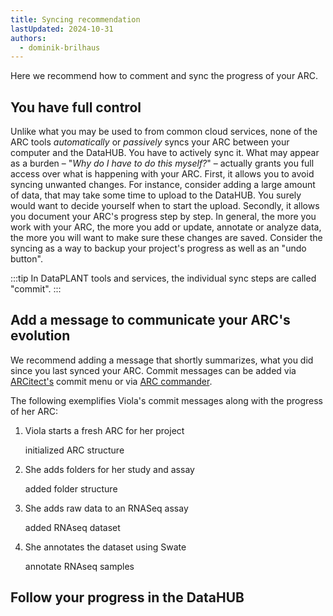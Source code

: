 ```yaml
---
title: Syncing recommendation
lastUpdated: 2024-10-31
authors:
  - dominik-brilhaus
---
```



Here we recommend how to comment and sync the progress of your ARC.

## You have full control

Unlike what you may be used to from common cloud services, none of the ARC tools *automatically* or *passively* syncs your ARC between your computer and the DataHUB. You have to actively sync it. What may appear as a burden &ndash; "*Why do I have to do this myself?*" &ndash; actually grants you full access over what is happening with your ARC. First, it allows you to avoid syncing unwanted changes. For instance, consider adding a large amount of data, that may take some time to upload to the DataHUB. You surely would want to decide yourself when to start the upload. Secondly, it allows you document your ARC's progress step by step. In general, the more you work with your ARC, the more you add or update, annotate or analyze data, the more you will want to make sure these changes are saved. Consider the syncing as a way to backup your project's progress as well as an "undo button".

:::tip
In DataPLANT tools and services, the individual sync steps are called "commit".
:::

## Add a message to communicate your ARC's evolution

We recommend adding a message that shortly summarizes, what you did since you last synced your ARC.
Commit messages can be added via [ARCitect's](/nfdi4plants.knowledgebase/arcitect) commit menu or via [ARC commander](/nfdi4plants.knowledgebase/arc-commander/central-functions/synchronization).

The following exemplifies Viola's commit messages along with the progress of her ARC:


<Steps>

1. Viola starts a fresh ARC for her project

    <ViolaSays>
      initialized ARC structure
    </ViolaSays>

2. She adds folders for her study and assay

    <ViolaSays>
      added folder structure
    </ViolaSays>

3. She adds raw data to an RNASeq assay

    <ViolaSays>
      added RNAseq dataset
    </ViolaSays>

4. She annotates the dataset using Swate 

    <ViolaSays>
      annotate RNAseq samples
    </ViolaSays>

</Steps>


## Follow your progress in the DataHUB


<DataHUBCommits />
